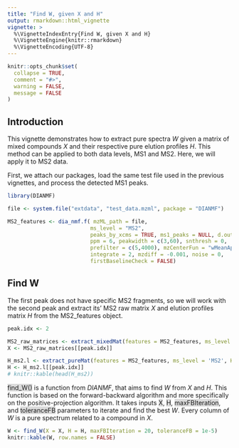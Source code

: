 ```yaml
---
title: "Find W, given X and H"
output: rmarkdown::html_vignette
vignette: >
  %\VignetteIndexEntry{Find W, given X and H}
  %\VignetteEngine{knitr::rmarkdown}
  %\VignetteEncoding{UTF-8}
---
```


```r
knitr::opts_chunk$set(
  collapse = TRUE,
  comment = "#>",
  warning = FALSE,
  message = FALSE
)
```

## Introduction
 
This vignette demonstrates how to extract pure spectra $W$ given a matrix of mixed compounds $X$ and their respective pure elution profiles $H$. This method can be applied to both data levels, MS1 and MS2. Here, we will apply it to MS2 data.

First, we attach our packages, load the same test file used in the previous vignettes, and process the detected MS1 peaks.

```r
library(DIANMF)
```

```r
file <- system.file("extdata", "test_data.mzml", package = "DIANMF")
```

```r
MS2_features <- dia_nmf.f( mzML_path = file,
                          ms_level = "MS2",
                          peaks_by_xcms = TRUE, ms1_peaks = NULL, d.out = NULL,
                          ppm = 6, peakwidth = c(3,60), snthresh = 0,
                          prefilter = c(5,4000), mzCenterFun = "wMeanApex3",
                          integrate = 2, mzdiff = -0.001, noise = 0,
                          firstBaselineCheck = FALSE)
```

## Find W

The first peak does not have specific MS2 fragments, so we will work with the second peak and extract its' MS2 raw matrix $X$ and elution profiles matrix $H$ from the MS2_features object.

```r
peak.idx <- 2

MS2_raw_matrices <- extract_mixedMat(features = MS2_features, ms_level = 'MS2')
X <- MS2_raw_matrices[[peak.idx]]

H_ms2.l <- extract_pureMat(features = MS2_features, ms_level = 'MS2', H = TRUE)
H <- H_ms2.l[[peak.idx]]
# knitr::kable(head(H_ms2))
```

<span style="background-color: rgba(169, 169, 169, 0.4);">find_W()</span> is a function from *DIANMF*, that aims to find $W$ from $X$ and $H$. This function is based on the forward-backward algorithm and more specifically on the positive-projection algorithm. It takes inputs <span style="background-color: rgba(169, 169, 169, 0.4);">X</span>, <span style="background-color: rgba(169, 169, 169, 0.4);">H</span>, <span style="background-color: rgba(169, 169, 169, 0.4);">maxFBIteration</span>, and <span style="background-color: rgba(169, 169, 169, 0.4);">toleranceFB</span> parameters to iterate and find the best $W$. Every column of $W$ is a pure spectrum related to a compound in $X$.

```r
W <- find_W(X = X, H = H, maxFBIteration = 20, toleranceFB = 1e-5)
knitr::kable(W, row.names = FALSE)
```
